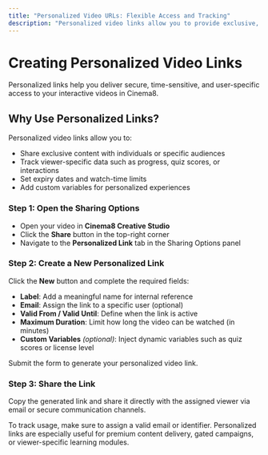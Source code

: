 ---
title: "Personalized Video URLs: Flexible Access and Tracking"
description: "Personalized video links allow you to provide exclusive, trackable access to your videos. Whether for premium content, time-limited campaigns, or individual viewer access, personalized links let you control and monitor how your videos are viewed. These links can also include expiry dates, usage limits, and custom variables for added flexibility."
---


# Creating Personalized Video Links

<Callout type="info">
Personalized links help you deliver secure, time-sensitive, and user-specific access to your interactive videos in Cinema8.
</Callout>

## Why Use Personalized Links?

Personalized video links allow you to:

- Share exclusive content with individuals or specific audiences
- Track viewer-specific data such as progress, quiz scores, or interactions
- Set expiry dates and watch-time limits
- Add custom variables for personalized experiences

<Steps>

### Step 1: Open the Sharing Options

- Open your video in **Cinema8 Creative Studio**
- Click the **Share** button in the top-right corner
- Navigate to the **Personalized Link** tab in the Sharing Options panel

### Step 2: Create a New Personalized Link

Click the **New** button and complete the required fields:

- **Label**: Add a meaningful name for internal reference
- **Email**: Assign the link to a specific user (optional)
- **Valid From / Valid Until**: Define when the link is active
- **Maximum Duration**: Limit how long the video can be watched (in minutes)
- **Custom Variables** *(optional)*: Inject dynamic variables such as quiz scores or license level

Submit the form to generate your personalized video link.

### Step 3: Share the Link

Copy the generated link and share it directly with the assigned viewer via email or secure communication channels.

</Steps>

<Callout type="important">
To track usage, make sure to assign a valid email or identifier. Personalized links are especially useful for premium content delivery, gated campaigns, or viewer-specific learning modules.
</Callout>
